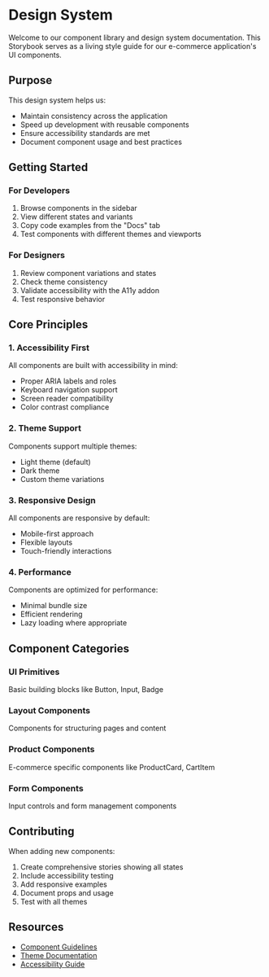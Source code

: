 
<Meta title="Design System/Introduction" />

# Design System

Welcome to our component library and design system documentation. This Storybook serves as a living style guide for our e-commerce application's UI components.

## Purpose

This design system helps us:
- Maintain consistency across the application
- Speed up development with reusable components
- Ensure accessibility standards are met
- Document component usage and best practices

## Getting Started

### For Developers

1. Browse components in the sidebar
2. View different states and variants
3. Copy code examples from the "Docs" tab
4. Test components with different themes and viewports

### For Designers

1. Review component variations and states
2. Check theme consistency
3. Validate accessibility with the A11y addon
4. Test responsive behavior

## Core Principles

### 1. Accessibility First
All components are built with accessibility in mind:
- Proper ARIA labels and roles
- Keyboard navigation support
- Screen reader compatibility
- Color contrast compliance

### 2. Theme Support
Components support multiple themes:
- Light theme (default)
- Dark theme
- Custom theme variations

### 3. Responsive Design
All components are responsive by default:
- Mobile-first approach
- Flexible layouts
- Touch-friendly interactions

### 4. Performance
Components are optimized for performance:
- Minimal bundle size
- Efficient rendering
- Lazy loading where appropriate

## Component Categories

### UI Primitives
Basic building blocks like Button, Input, Badge

### Layout Components
Components for structuring pages and content

### Product Components
E-commerce specific components like ProductCard, CartItem

### Form Components
Input controls and form management components

## Contributing

When adding new components:
1. Create comprehensive stories showing all states
2. Include accessibility testing
3. Add responsive examples
4. Document props and usage
5. Test with all themes

## Resources

- [Component Guidelines](/?path=/docs/design-system-contributing--docs)
- [Theme Documentation](/?path=/docs/design-system-themes--docs)
- [Accessibility Guide](/?path=/docs/design-system-accessibility--docs)